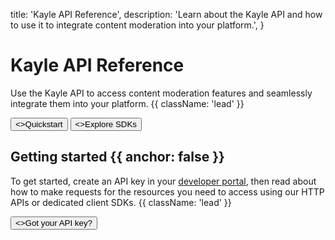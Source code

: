 
  title: 'Kayle API Reference',
  description:
    'Learn about the Kayle API and how to use it to integrate content moderation into your platform.',
}


<HeroPattern />

# Kayle API Reference

Use the Kayle API to access content moderation features and seamlessly integrate them into your platform. {{ className: 'lead' }}

<div className="not-prose mb-16 mt-6 flex gap-3">
  <Button href="/docs/quickstart" arrow="right">
    <>Quickstart</>
  </Button>
  <Button href="/docs/sdks" variant="outline">
    <>Explore SDKs</>
  </Button>
</div>

## Getting started {{ anchor: false }}

To get started, create an API key in your [developer portal](https://kayle.ai/developers/keys), then read about how to make requests for the resources you need to access using our HTTP APIs or dedicated client SDKs. {{ className: 'lead' }}

<div className="not-prose">
  <Button href="/docs/quickstart" variant="text" arrow="right">
    <>Got your API key?</>
  </Button>
</div>